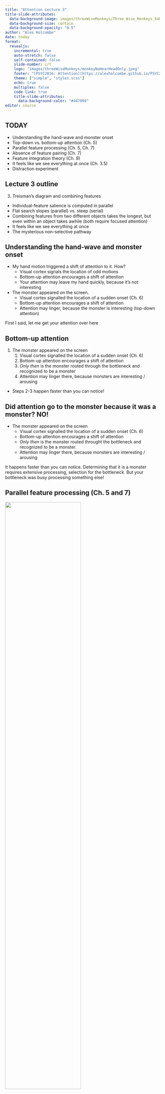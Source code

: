 ```yaml
---
title: "Attention Lecture 3"
title-slide-attributes:
  data-background-image: images/threeWiseMonkeys/Three_Wise_Monkeys_640px.jpeg
  data-background-size: contain
  data-background-opacity: "0.5"
author: "Alex Holcombe"
date: today
format: 
  revealjs:
    incremental: true
    auto-stretch: false
    self-contained: false
    slide-number: c/t
    logo: "images/threeWiseMonkeys/monkeyNoHearHeadOnly.jpeg"
    footer: "[PSYC2016: Attention](https://alexholcombe.github.io/PSYC2016lectures)"
    theme: ["simple", "styles.scss"]
    echo: true
    multiplex: false
    code-link: true
    title-slide-attributes:
      data-background-color: "#447099"
editor: source
---
```


<!--sometimes have to turn multiplex false to load speaker notes -->


## TODAY {background-image="images/threeWiseMonkeys/Three_Wise_Monkeys_640px.jpeg" background-opacity=".06"}

::: {.nonincremental}
-   Understanding the hand-wave and monster onset
-   Top-down vs. bottom-up attention (Ch. 5)
-   Parallel feature processing (Ch. 5, Ch. 7)
-   Absence of feature pairing (Ch. 7)
-   Feature integration theory (Ch. 9)
-   It feels like we see everything at once (Ch. 3.5)
-   Distraction experiment
:::

## Lecture 3 outline {background-image="images/threeWiseMonkeys/640.jpg" background-opacity="0.07"}

::: {.nonincremental}

3. Treisman's diagram and combining features
  -   Individual-feature salience is computed in parallel
  -   Flat search slopes (parallel) vs. steep (serial)
  -   Combining features from two different objects takes the longest, but even within an object takes awhile (both require focused attention)
  -   It feels like we see everything at once
  -   The mysterious non-selective pathway
:::

<!--  -   Shape
    -   Combining oriented elements into a shape doesn't require focused attention
      -   Uses sophisticated cues
      -   Fast
      -   Can combine many elements, oaveraging over noise
    -   Combining that shape with a color does require focused attention
  
4. Change blindness-->

## Understanding the hand-wave and monster onset  {.smaller background-image="images/monster.png" background-opacity="0.2"}

-   My hand motion triggered a shift of attention to it. How?
    -   Visual cortex signals the location of odd motions
    -   Bottom-up attention encourages a shift of attention
    -   Your attention may leave my hand quickly, because it's not interesting
-   The monster appeared on the screen. 
    -   Visual cortex signalled the location of a sudden onset (Ch. 6)
    -   Bottom-up attention encourages a shift of attention
    -   Attention may linger, because the monster is interesting (top-down attention)
    
::: notes
First I said, let me get your attention over here

:::

## Bottom-up attention {.smaller background-image="images/monster.png" background-opacity="0.1"}

1) The monster appeared on the screen
    1) Visual cortex signalled the location of a sudden onset (Ch. 6)
    1) Bottom-up attention encourages a shift of attention
    1) *Only then* is the monster routed through the bottleneck and recognized to be a monster
    1) Attention may linger there, because monsters are interesting / arousing

-   Steps 2-3 happen faster than you can notice!

## Did attention go to the monster because it was a monster? NO! {.smaller background-image="images/monster.png" background-opacity="0.1"}

::: {.nonincremental}
-   The monster appeared on the screen
    -   Visual cortex signalled the location of a sudden onset (Ch. 6)
    -   Bottom-up attention encourages a shift of attention
    -   *Only then* is the monster routed throught the bottleneck and recognized to be a monster.
    -   Attention may linger there, because monsters are interesting / arousing
:::

::: notes
It happens faster than you can notice.
Determining that it is a monster requires extensive processing, selection for the bottleneck. But your bottleneck was busy processing something else! 
:::

## Parallel feature processing (Ch. 5 and 7)

![](images/bluePopoutFromBookParallelSearchSection.png){width=70%}

## Parallel feature processing {.smaller background-image="images/bluePopoutFromBookParallelSearchSection.png" background-opacity="0.15" background-size="contain"}

-   Visual cortex detects color difference
    -   Processes whole visual field simultaneously
    -   Oddball color signal propagates (salience)
    -   Drives bottom-up attention


## Parallel feature processing  {.smaller background-image="images/bluePopoutFromBookParallelSearchSection.png" background-opacity="0.05" background-size="contain"}

![](images/salienceFromFIT.png){width="50%" .absolute bottom=30 left=0}

<!-- -   Within a feature dimension, *salience* computation is massively parallel
    -   "parallel" = simultaneously at many locations in the visual field
    -   e.g. detecting a unique color
-->

## Features {background-image="images/bluePopoutFromBookParallelSearchSection.png" background-opacity="0.02"}

-   Feature *dimension*s include color, motion, orientation
    -   Feature *values*: red, blue for color
    -   Feature *values*: leftward, downward for motion

![](images/salienceFromFIT.png){width="50%" .absolute bottom=20 left=0}


## Parallel processing 

<BR>Odd feature values are salient


![](images/parallelUniqueColorAndGraph.png){.absolute bottom=0}

<!-- Make odd color displays fill the whole screen, otherwise my joke of "Have you found it yet?" doesn't work -->

## Feature processing

-   *Within* a feature dimension, salience computation is massively parallel
-   Identifying feature *combinations* is *slow*.

## Identifying feature combinations is slow {background-image="images/colorMotionBindingSlow.gif" background-size="contain"}

[Chapter 8](https://psyc2016.whatanimalssee.com/bindingTime.html)

## Identifying feature combinations is slow {.smaller}

<BR>
Possibly doesn't occur unless selective attention routes the features through the bottleneck.

![](images/bottleneck.png){height="50%"}

## From lecture 2, Didn't understand: {background-image="images/300px-Ventral-dorsal_streams.png" background-opacity="0.2" background-size="contain"}
<BR>

> The different brain regions responsible for object and feature selection

What you need to know:

-   dorsal = parietal = where = location processing
-   ventral = temporal = what = object recognition

## Feature integration theory of Treisman {.smaller}

![](images/featureIntegrationTheorySchematic.png){width=70%}

::: {.nonincremental}
-   *Within* a feature dimension, salience computation is massively parallel
-   Identifying feature combinations is slow.
:::

::: notes :::
These two points explain many characteristics of visual search
:::

## Odd *pair* of features: *serial* processing

<BR><BR>
Get ready to look for the odd pair of features!



::: notes :::
Get ready to look for the odd pair of features
:::

##

![](images/serialUniqueConjunction.png){.r-stretch}

## Odd feature pair: *serial* processing

![](images/serialUniqueConjunctionAndGraph.png)

## Feature integration theory of Treisman

![](images/featureIntegrationTheorySchematic.png){.r-stretch}

## {background-image="images/hardQuiz.jpg" background-opacity="0.8"}

::: notes :::
See question in
quizQuestionsDuringLecture.rtf
:::

## {background-image="images/hardQuiz.jpg" background-opacity="0.2"}

<!--2023 According to Treisman's Feature Integration Theory, when search is serial, what is also true?

A. It usually involves search for a single feature (such as "blue")

B. The person has been distracted by a unique item

C. Motion is one of the features involved

D. Focused attention has to visit each location-->

::: notes :::

:::

## Two letters > processing capacity

![](images/HolcombeGoodbourn/GoodbournHolcombeStimSchematic.png){.r-stretch}

## Two letters > processing capacity

<BR><BR>
![](images/HolcombeGoodbourn/GoodbournHolcombeSingleVersusDouble.png){width="30%"}

::: notes
Bottleneck - for letter identification
:::

## Feels like we see everything at once

-   "phenomenal content overflows cognitive access." - [Ned Block](https://royalsocietypublishing.org/doi/10.1098/rstb.2017.0353)
    -   "phenomenal" consciousness
-   Chapter 3.5

<!---   access consciousness 
-   ![](images/Alais.jpg){width=40%} -->

::: notes ::: 
Added to end of bottleneck chapter
it *doesn't* feel like we can only process one thing at a time. As I write these words, for example, I seem to be experiencing the whole visual field simultaneously. It doesn't feel like I can only experience one object at a time. Yet when we carefully test people on what they can report about multiple objects, if we don't give them time to move their attention around, the results suggest much processing is limited to only a few objects.
:::

## Feels like we see everything at once

↑ How can we reconcile this with the bottleneck?

<BR>

1)   Attention shifts so quickly we don't notice it
      -   The refrigerator light illusion.
1)   Something's missing from our theories?

::: notes ::: 

Added to end of bottleneck chapter

it *doesn't* feel like we can only process one thing at a time. As I write these words, for example, I seem to be experiencing the whole visual field simultaneously. It doesn't feel like I can only experience one object at a time. Yet when we carefully test people on what they can report about multiple objects, if we don't give them time to move their attention around, the results suggest much processing is limited to only a few objects.

The discrepancy between what people think they experience and what information they can report is sometimes referred to as the puzzle of phenomenal experience. The simultaneous experience of the entire visual field is labelled "phenomenal consciousness" and the more limited ability to report information about the contents of visual experience has been labelled "access consciousness" 

Researchers can't yet fully explain the difference between phenomenal consciousness and access consciousness. However, they have discovered various visual processes that are *not* very capacity-limited, which can help account for some aspects of phenomenal consciousness. In the following chapters, we will go through some of these processes.
:::

## <!--Something's missing-->

Wolfe et al. ([2011](https://www.sciencedirect.com/science/article/pii/S1364661310002536)):

> there is a ‘selective’ path in which candidate objects must be individually selected for recognition and a **‘nonselective’** path in which information can be extracted from global and/or statistical information.

-   ![](images/NonselectivePathwayWolfeEtAl2011.png){width="45%"}


## "What most often distracts you during a lecture?" {background-image="images/notificationDetoxPhoneOnly.png" background-opacity=0.3}

![](images/responses/WhatMostOftenDistractsYouDuringLecture2024.png){.r-stretch}

## "What most often distracts you during a lecture?" 

![](images/responses/WhatMostOftenDistractsYouDuringLecture2024.png)

-   Let's see what happens when we eliminate the top 2!

<!--Talk about classification into categories, from distraction lecture-->
 
## Distraction experiment {background-image="images/usingTheStopwatch.jpeg" background-opacity=0.3 background-size="200px"}
<BR>

-   Put your phone on airplane mode.
-   Turn off notifications on your computer.
-   Start the phone stopwatch (typically on Android phones, in Clock).
-   Press "lap" every time you can't help yourself and you check social media, think about something other than what you're reading, or otherwise get off task.

::: notes :::
You should be reading the mini-text anyway, so why not let it do double duty as a self-insight exercise.
::: 

## Let's spend X minutes silently reading Chapter 7, and 8 if you finish

<BR>
Press 'lap' every time you get distracted.

::: notes
Then we'll answer some questions to enter our data, and about Chapter 7

I know not everyone is going to do the exercise but please don't interfere with other people.
Start the stopwatch "NOW"
:::


## Distraction experiment results {background-image="images/surveyEndOfLecture.png" background-opacity="0.5"}

<BR>

-   How many times did you press 'lap'?


::: notes :::
Menti: DistractionExperiment and End of lecture survey - didn't understand; main point, other comments
:::

## 

![](images/surveyEndOfLecture.png)

##

<!-- should have one study supporting the non-selective pathway, like perceiving the average facial expression-->

## 

[globalShape.html](globalShape.html)

::: notes :::
After going through all this and the shape slides, I still had a minute left.
:::

<!--There's a tension between simultaneous selection found by Goodbourn & Holcombe and that it takes time. So it seems the selection doesn't take much time, but rather a subsequent identification process, as hypothesized by Nishida -->





